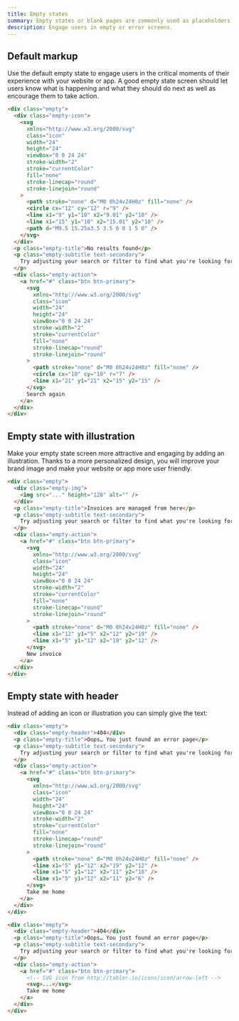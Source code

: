 ```yaml
---
title: Empty states
summary: Empty states or blank pages are commonly used as placeholders for first-use, empty data or error screens. Their aim is to engage users when there is no content to display and that is why their design is extremely important from the point of view of the user experience of your website or app.
description: Engage users in empty or error screens.
---
```


## Default markup

Use the default empty state to engage users in the critical moments of their experience with your website or app. A good empty state screen should let users know what is happening and what they should do next as well as encourage them to take action.

```html example height="300px"
<div class="empty">
  <div class="empty-icon">
    <svg
      xmlns="http://www.w3.org/2000/svg"
      class="icon"
      width="24"
      height="24"
      viewBox="0 0 24 24"
      stroke-width="2"
      stroke="currentColor"
      fill="none"
      stroke-linecap="round"
      stroke-linejoin="round"
    >
      <path stroke="none" d="M0 0h24v24H0z" fill="none" />
      <circle cx="12" cy="12" r="9" />
      <line x1="9" y1="10" x2="9.01" y2="10" />
      <line x1="15" y1="10" x2="15.01" y2="10" />
      <path d="M9.5 15.25a3.5 3.5 0 0 1 5 0" />
    </svg>
  </div>
  <p class="empty-title">No results found</p>
  <p class="empty-subtitle text-secondary">
    Try adjusting your search or filter to find what you're looking for.
  </p>
  <div class="empty-action">
    <a href="#" class="btn btn-primary">
      <svg
        xmlns="http://www.w3.org/2000/svg"
        class="icon"
        width="24"
        height="24"
        viewBox="0 0 24 24"
        stroke-width="2"
        stroke="currentColor"
        fill="none"
        stroke-linecap="round"
        stroke-linejoin="round"
      >
        <path stroke="none" d="M0 0h24v24H0z" fill="none" />
        <circle cx="10" cy="10" r="7" />
        <line x1="21" y1="21" x2="15" y2="15" />
      </svg>
      Search again
    </a>
  </div>
</div>
```

## Empty state with illustration

Make your empty state screen more attractive and engaging by adding an illustration. Thanks to a more personalized design, you will improve your brand image and make your website or app more user friendly.

```html example height="300px"
<div class="empty">
  <div class="empty-img">
    <img src="..." height="128" alt="" />
  </div>
  <p class="empty-title">Invoices are managed from here</p>
  <p class="empty-subtitle text-secondary">
    Try adjusting your search or filter to find what you're looking for.
  </p>
  <div class="empty-action">
    <a href="#" class="btn btn-primary">
      <svg
        xmlns="http://www.w3.org/2000/svg"
        class="icon"
        width="24"
        height="24"
        viewBox="0 0 24 24"
        stroke-width="2"
        stroke="currentColor"
        fill="none"
        stroke-linecap="round"
        stroke-linejoin="round"
      >
        <path stroke="none" d="M0 0h24v24H0z" fill="none" />
        <line x1="12" y1="5" x2="12" y2="19" />
        <line x1="5" y1="12" x2="19" y2="12" />
      </svg>
      New invoice
    </a>
  </div>
</div>
```

## Empty state with header

Instead of adding an icon or illustration you can simply give the text:

```html example height="300px"
<div class="empty">
  <div class="empty-header">404</div>
  <p class="empty-title">Oops… You just found an error page</p>
  <p class="empty-subtitle text-secondary">
    Try adjusting your search or filter to find what you're looking for.
  </p>
  <div class="empty-action">
    <a href="#" class="btn btn-primary">
      <svg
        xmlns="http://www.w3.org/2000/svg"
        class="icon"
        width="24"
        height="24"
        viewBox="0 0 24 24"
        stroke-width="2"
        stroke="currentColor"
        fill="none"
        stroke-linecap="round"
        stroke-linejoin="round"
      >
        <path stroke="none" d="M0 0h24v24H0z" fill="none" />
        <line x1="5" y1="12" x2="19" y2="12" />
        <line x1="5" y1="12" x2="11" y2="18" />
        <line x1="5" y1="12" x2="11" y2="6" />
      </svg>
      Take me home
    </a>
  </div>
</div>
```

```html
<div class="empty">
  <div class="empty-header">404</div>
  <p class="empty-title">Oops… You just found an error page</p>
  <p class="empty-subtitle text-secondary">
    Try adjusting your search or filter to find what you're looking for.
  </p>
  <div class="empty-action">
    <a href="#" class="btn btn-primary">
      <!-- SVG icon from http://tabler.io/icons/icon/arrow-left -->
      <svg>...</svg>
      Take me home
    </a>
  </div>
</div>
```
